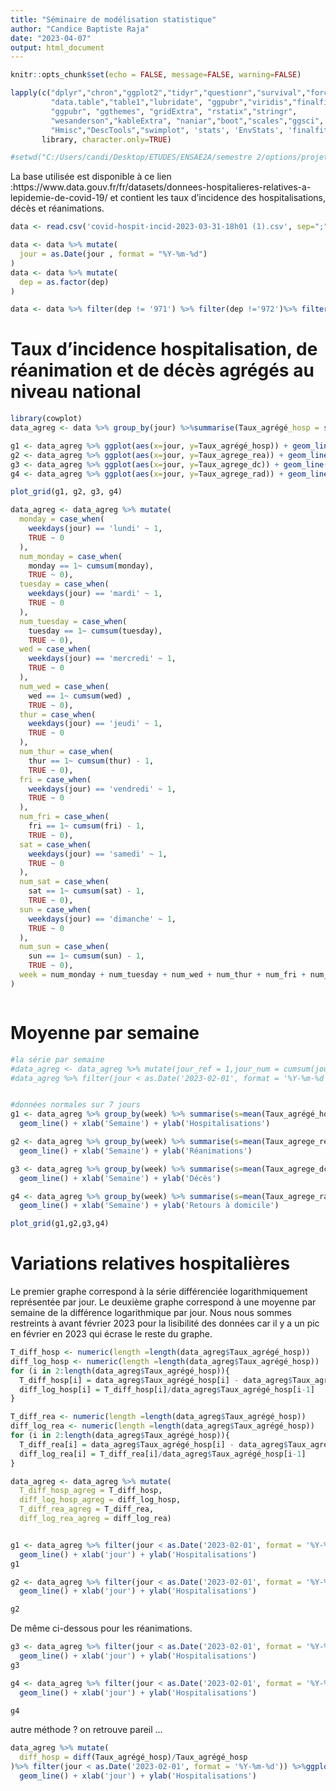 ```yaml
---
title: "Séminaire de modélisation statistique"
author: "Candice Baptiste Raja"
date: "2023-04-07"
output: html_document
---
```


```r
knitr::opts_chunk$set(echo = FALSE, message=FALSE, warning=FALSE)
```


```r
lapply(c("dplyr","chron","ggplot2","tidyr","questionr","survival","forcats","tidyselect",
         "data.table","table1","lubridate", "ggpubr","viridis","finalfit","survminer",
         "ggpubr", "ggthemes", "gridExtra", "rstatix","stringr",
         "wesanderson","kableExtra", "naniar","boot","scales","ggsci", "stringr",
         "Hmisc","DescTools","swimplot", 'stats', 'EnvStats', 'finalfit'), 
       library, character.only=TRUE)

#setwd("C:/Users/candi/Desktop/ETUDES/ENSAE2A/semestre 2/options/projet stat")

```

La base utilisée est disponible à ce lien :https://www.data.gouv.fr/fr/datasets/donnees-hospitalieres-relatives-a-lepidemie-de-covid-19/
et contient les taux d'incidence des hospitalisations, décès et réanimations. 


```r
data <- read.csv('covid-hospit-incid-2023-03-31-18h01 (1).csv', sep=";")

data <- data %>% mutate(
  jour = as.Date(jour , format = "%Y-%m-%d")
)
data <- data %>% mutate(
  dep = as.factor(dep)
)

data <- data %>% filter(dep != '971') %>% filter(dep !='972')%>% filter(dep !='973')%>% filter(dep !='974')%>% filter(dep !='976')%>% filter(dep !='978') #pour supprimer les domtom

```

# Taux d'incidence hospitalisation, de réanimation et de décès agrégés au niveau national
```r
library(cowplot)
data_agreg <- data %>% group_by(jour) %>%summarise(Taux_agrégé_hosp = sum(incid_hosp), Taux_agrege_rea = sum(incid_rea), Taux_agrege_dc = sum(incid_dc), Taux_agrege_rad = sum(incid_rad))

g1 <- data_agreg %>% ggplot(aes(x=jour, y=Taux_agrégé_hosp)) + geom_line() + xlab('Date') + ylab("Hospitalisations")
g2 <- data_agreg %>% ggplot(aes(x=jour, y=Taux_agrege_rea)) + geom_line() + xlab('Date') + ylab("Réanimations")
g3 <- data_agreg %>% ggplot(aes(x=jour, y=Taux_agrege_dc)) + geom_line() + xlab('Date') + ylab("Décès")
g4 <- data_agreg %>% ggplot(aes(x=jour, y=Taux_agrege_rad)) + geom_line()+ xlab('Date') + ylab("Retours à domicile")

plot_grid(g1, g2, g3, g4)
```

```r
data_agreg <- data_agreg %>% mutate(
  monday = case_when(
    weekdays(jour) == 'lundi' ~ 1,
    TRUE ~ 0
  ),
  num_monday = case_when(
    monday == 1~ cumsum(monday),
    TRUE ~ 0),
  tuesday = case_when(
    weekdays(jour) == 'mardi' ~ 1,
    TRUE ~ 0
  ),
  num_tuesday = case_when(
    tuesday == 1~ cumsum(tuesday),
    TRUE ~ 0),
  wed = case_when(
    weekdays(jour) == 'mercredi' ~ 1,
    TRUE ~ 0
  ),
  num_wed = case_when(
    wed == 1~ cumsum(wed) ,
    TRUE ~ 0),
  thur = case_when(
    weekdays(jour) == 'jeudi' ~ 1,
    TRUE ~ 0
  ),
  num_thur = case_when(
    thur == 1~ cumsum(thur) - 1,
    TRUE ~ 0),
  fri = case_when(
    weekdays(jour) == 'vendredi' ~ 1,
    TRUE ~ 0
  ),
  num_fri = case_when(
    fri == 1~ cumsum(fri) - 1,
    TRUE ~ 0),
  sat = case_when(
    weekdays(jour) == 'samedi' ~ 1,
    TRUE ~ 0
  ),
  num_sat = case_when(
    sat == 1~ cumsum(sat) - 1,
    TRUE ~ 0),
  sun = case_when(
    weekdays(jour) == 'dimanche' ~ 1,
    TRUE ~ 0
  ),
  num_sun = case_when(
    sun == 1~ cumsum(sun) - 1,
    TRUE ~ 0),
  week = num_monday + num_tuesday + num_wed + num_thur + num_fri + num_sat + num_sun
)



``` 

# Moyenne par semaine

```r
#la série par semaine
#data_agreg <- data_agreg %>% mutate(jour_ref = 1,jour_num = cumsum(jour_ref))
#data_agreg %>% filter(jour < as.Date('2023-02-01', format = '%Y-%m-%d'))%>% group_by(year(jour), month(jour),week) %>% summarise(s = sum(diff_log_agreg), j = jour_num)%>%ggplot(aes(x=j,y=s)) +geom_line()+ geom_smooth(method = lm, formula = y ~ poly(x, 10))


#données normales sur 7 jours 
g1 <- data_agreg %>% group_by(week) %>% summarise(s=mean(Taux_agrégé_hosp))%>%ggplot(aes(x=week,y=s))+
  geom_line() + xlab('Semaine') + ylab('Hospitalisations')

g2 <- data_agreg %>% group_by(week) %>% summarise(s=mean(Taux_agrege_rea))%>%ggplot(aes(x=week,y=s))+
  geom_line() + xlab('Semaine') + ylab('Réanimations')

g3 <- data_agreg %>% group_by(week) %>% summarise(s=mean(Taux_agrege_dc))%>%ggplot(aes(x=week,y=s))+
  geom_line() + xlab('Semaine') + ylab('Décès')

g4 <- data_agreg %>% group_by(week) %>% summarise(s=mean(Taux_agrege_rad))%>%ggplot(aes(x=week,y=s))+
  geom_line() + xlab('Semaine') + ylab('Retours à domicile')

plot_grid(g1,g2,g3,g4)


``` 


# Variations relatives hospitalières
Le premier graphe correspond à la série différenciée logarithmiquement représentée par jour. Le deuxième graphe correspond à une moyenne par semaine de la différence logarithmique par jour. 
Nous nous sommes restreints à avant février 2023 pour la lisibilité des données car il y a un pic en février en 2023 qui écrase le reste du graphe. 
```r
T_diff_hosp <- numeric(length =length(data_agreg$Taux_agrégé_hosp))
diff_log_hosp <- numeric(length =length(data_agreg$Taux_agrégé_hosp))
for (i in 2:length(data_agreg$Taux_agrégé_hosp)){
  T_diff_hosp[i] = data_agreg$Taux_agrégé_hosp[i] - data_agreg$Taux_agrégé_hosp[i-1]
  diff_log_hosp[i] = T_diff_hosp[i]/data_agreg$Taux_agrégé_hosp[i-1]
}

T_diff_rea <- numeric(length =length(data_agreg$Taux_agrégé_hosp))
diff_log_rea <- numeric(length =length(data_agreg$Taux_agrégé_hosp))
for (i in 2:length(data_agreg$Taux_agrégé_hosp)){
  T_diff_rea[i] = data_agreg$Taux_agrégé_hosp[i] - data_agreg$Taux_agrégé_hosp[i-1]
  diff_log_rea[i] = T_diff_rea[i]/data_agreg$Taux_agrégé_hosp[i-1]
}

data_agreg <- data_agreg %>% mutate(
  T_diff_hosp_agreg = T_diff_hosp,
  diff_log_hosp_agreg = diff_log_hosp,
  T_diff_rea_agreg = T_diff_rea,
  diff_log_rea_agreg = diff_log_rea)


g1 <- data_agreg %>% filter(jour < as.Date('2023-02-01', format = '%Y-%m-%d')) %>%ggplot(aes(x=jour,y=diff_log_hosp_agreg))+
  geom_line() + xlab('jour') + ylab('Hospitalisations')
g1

g2 <- data_agreg %>% filter(jour < as.Date('2023-02-01', format = '%Y-%m-%d')) %>% group_by(week) %>% summarise(s=mean(diff_log_hosp_agreg)) %>%ggplot(aes(x=week,y=s))+
  geom_line() + xlab('jour') + ylab('Hospitalisations')

g2

``` 

De même ci-dessous pour les réanimations.

```r

g3 <- data_agreg %>% filter(jour < as.Date('2023-02-01', format = '%Y-%m-%d')) %>%ggplot(aes(x=jour,y=diff_log_rea_agreg))+
  geom_line() + xlab('jour') + ylab('Hospitalisations')
g3

g4 <- data_agreg %>% filter(jour < as.Date('2023-02-01', format = '%Y-%m-%d')) %>% group_by(week) %>% summarise(s=mean(diff_log_rea_agreg)) %>%ggplot(aes(x=week,y=s))+
  geom_line() + xlab('jour') + ylab('Hospitalisations')

g4
```


autre méthode ? on retrouve pareil ...  
```r
data_agreg %>% mutate(
  diff_hosp = diff(Taux_agrégé_hosp)/Taux_agrégé_hosp
)%>% filter(jour < as.Date('2023-02-01', format = '%Y-%m-%d')) %>%ggplot(aes(x=jour,y=diff_hosp))+
  geom_line() + xlab('jour') + ylab('Hospitalisations')

```
